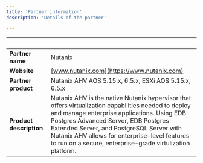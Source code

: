 ```yaml
---
title: 'Partner information'
description: 'Details of the partner'

---
```


| &nbsp;     | &nbsp; |
| ----------- | ----------- |
| **Partner name**      | Nutanix       |
| **Website**      |    [www.nutanix.com](https://www.nutanix.com)    |
| **Partner product**   |  Nutanix AHV AOS 5.15.x, 6.5.x, ESXi AOS 5.15.x, 6.5.x       |
| **Product description**      |    Nutanix AHV is the native Nutanix hypervisor that offers virtualization capabilities needed to deploy and manage enterprise applications. Using EDB Postgres Advanced Server, EDB Postgres Extended Server, and PostgreSQL Server with Nutanix AHV allows for enterprise-level features to run on a secure, enterprise-grade virtulization platform.   |
